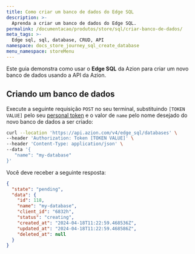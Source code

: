 ```yaml
---
title: Como criar um banco de dados do Edge SQL
description: >-
  Aprenda a criar um banco de dados do Edge SQL.
permalink: /documentacao/produtos/store/sql/criar-banco-de-dados/
meta_tags: >-
  Edge sql, sql, database, CRUD, API
namespace: docs_store_journey_sql_create_database
menu_namespace: storeMenu
---
```


Este guia demonstra como usar o **Edge SQL** da Azion para criar um novo banco de dados usando a API da Azion.

## Criando um banco de dados

Execute a seguinte requisição `POST` no seu terminal, substituindo `[TOKEN VALUE]` pelo seu [personal token](/pt-br/documentacao/produtos/guias/personal-tokens/) e o valor de `name` pelo nome desejado do novo banco de dados a ser criado:

```bash
curl --location 'https://api.azion.com/v4/edge_sql/databases' \
--header 'Authorization: Token [TOKEN VALUE]' \
--header 'Content-Type: application/json' \
--data '{
   "name": "my-database"
}'
```

Você deve receber a seguinte resposta:

```json
{
  "state": "pending",
  "data": {
    "id": 118,
    "name": "my-database",
    "client_id": "6832h",
    "status": "creating",
    "created_at": "2024-04-18T11:22:59.468536Z",
    "updated_at": "2024-04-18T11:22:59.468586Z",
    "deleted_at": null
  }
}
```


